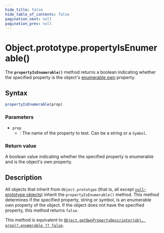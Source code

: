 ```yaml
---
hide_title: false
hide_table_of_contents: false
pagination_next: null
pagination_prev: null
---
```

# Object.prototype.propertyIsEnumerable()

The **`propertyIsEnumerable()`** method returns a boolean indicating whether the specified property is the object's [enumerable own](https://developer.mozilla.org/docs/Web/JavaScript/Enumerability_and_ownership_of_properties) property.

## Syntax

```js
propertyIsEnumerable(prop)
```

### Parameters

- `prop`
  - : The name of the property to test. Can be a string or a `Symbol`.

### Return value

A boolean value indicating whether the specified property is enumerable and is the object's own property.

## Description

All objects that inherit from `Object.prototype` (that is, all except [`null`-prototype objects](https://developer.mozilla.org/docs/Web/JavaScript/Reference/Global_Objects/Object#null-prototype_objects)) inherit the `propertyIsEnumerable()` method. This method determines if the specified property, string or symbol, is an enumerable own property of the object. If the object does not have the specified property, this method returns `false`.

This method is equivalent to [`Object.getOwnPropertyDescriptor(obj, prop)?.enumerable ?? false`](https://developer.mozilla.org/docs/Web/JavaScript/Reference/Global_Objects/Object/getOwnPropertyDescriptor).

